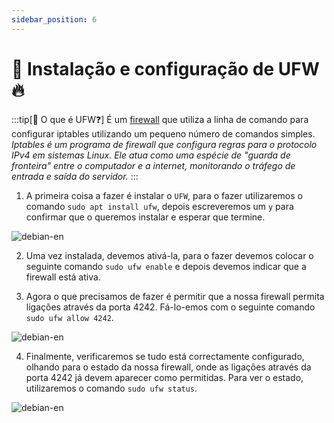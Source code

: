 ```yaml
---
sidebar_position: 6
---
```


# 🧱 Instalação e configuração de UFW 🔥

:::tip[🧠 O que é UFW❓]
É um [firewall](https://es.wikipedia.org/wiki/Cortafuegos_(inform%C3%A1tica)) que utiliza a linha de comando para configurar iptables utilizando um pequeno número de comandos simples.
*Iptables é um programa de firewall que configura regras para o protocolo IPv4 em sistemas Linux. Ele atua como uma espécie de "guarda de fronteira" entre o computador e a internet, monitorando o tráfego de entrada e saída do servidor.*
:::

1. A primeira coisa a fazer é instalar o `UFW`, para o fazer utilizaremos o comando `sudo apt install ufw`, depois escreveremos um `y` para confirmar que o queremos instalar e esperar que termine.

![debian-en](./img/ufwin.png)

2. Uma vez instalada, devemos ativá-la, para o fazer devemos colocar o seguinte comando `sudo ufw enable` e depois devemos indicar que a firewall está ativa.

3. Agora o que precisamos de fazer é permitir que a nossa firewall permita ligações através da porta 4242. Fá-lo-emos com o seguinte comando `sudo ufw allow 4242`.

![debian-en](./img/ufwallow.png)

4. Finalmente, verificaremos se tudo está correctamente configurado, olhando para o estado da nossa firewall, onde as ligações através da porta 4242 já devem aparecer como permitidas. Para ver o estado, utilizaremos o comando `sudo ufw status`.

![debian-en](./img/activeufw.png)
